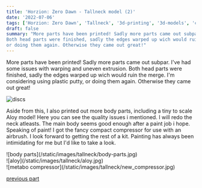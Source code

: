 ```yaml
---
title: 'Horzion: Zero Dawn - Tallneck model (2)'
date: '2022-07-06'
tags: ['Horzion: Zero Dawn', 'Tallneck', '3d-printing', '3d-models', 'compressor', '2022']
draft: false
summary: "More parts have been printed! Sadly more parts came out subpar. I've had some issues with warping and uneven extrusion.
Both head parts were finished, sadly the edges warped up wich would ruin the merge. I'm considering using plastic putty,
or doing them again. Otherwise they came out great!"
---
```


More parts have been printed! Sadly more parts came out subpar. I've had some issues with warping and uneven extrusion.
Both head parts were finished, sadly the edges warped up wich would ruin the merge. I'm considering using plastic putty,
or doing them again. Otherwise they came out great!

![discs](/static/images/tallneck/discs.jpg)

Aside from this, I also printed out more body parts, including a tiny to scale Aloy model! Here you can see the quality issues i mentioned.
I will redo the neck atleasts. The main body seems good enough after a paint job i hope.
Speaking of paint! I got the fancy compact compressor for use with an airbrush. I look forward to getting the rest of a kit.
Painting has always been intimidating for me but I'd like to take a look.

<div className="flex flex-wrap -mx-2 overflow-hidden xl:-mx-2">
    <div className="my-1 px-2 w-full overflow-hidden xl:my-1 xl:px-2 xl:w-1/2">
        ![body parts](/static/images/tallneck/body-parts.jpg)
    </div>
    <div className="my-1 px-2 w-full overflow-hidden xl:my-1 xl:px-2 xl:w-1/2">
        ![aloy](/static/images/tallneck/aloy.jpg)
    </div>
    <div className="my-1 px-2 w-full overflow-hidden xl:my-1 xl:px-2 xl:w-1/2">
        ![metabo compressor](/static/images/tallneck/new_compressor.jpg)
    </div>
</div>

[previous part](/blog/Tallneck-model/horizon-zd-tallneck-1)

